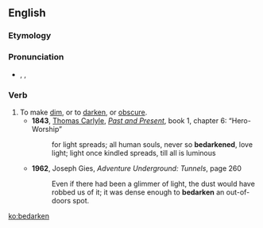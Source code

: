 ==English==

===Etymology===
{{prefix|be|darken}}

===Pronunciation===
* {{a|RP}} {{enPR|bĭdärʹkn}}, {{IPA|/bɪˈdɑːkn̩/}}, {{SAMPA|/bI"dA:kn&#61;/}}

===Verb===
{{en-verb}}

# To make [[dim]], or to [[darken]], or [[obscure]].
#* '''1843''', [[:w:Thomas Carlyle|Thomas Carlyle]], ''[[:w:Past and Present (book)|Past and Present]]'', book 1, chapter 6: “Hero-Worship”
#*: for light spreads; all human souls, never so '''bedarkened''', love light; light once kindled spreads, till all is luminous
#* '''1962''', Joseph Gies, ''Adventure Underground: Tunnels'', page 260
#*: Even if there had been a glimmer of light, the dust would have robbed us of it; it was dense enough to '''bedarken''' an out-of-doors spot.

[[ko:bedarken]]